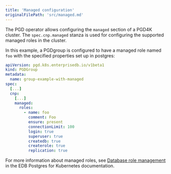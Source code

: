 ```yaml
---
title: 'Managed configuration'
originalFilePath: 'src/managed.md'
---
```


The PGD operator allows configuring the `managed` section of a PGD4K cluster. The `spec.cnp.managed` stanza
is used for configuring the supported managed roles in the cluster.

In this example, a PGDgroup is configured to have a managed role named `foo` with the specified properties set up in postgres:

```yaml
apiVersion: pgd.k8s.enterprisedb.io/v1beta1
kind: PGDGroup
metadata:
  name: group-example-with-managed
spec:
  [...]
  cnp:
    [...]
    managed:
      roles:
        - name: foo
          comment: Foo
          ensure: present
          connectionLimit: 100
          login: true
          superuser: true
          createdb: true
          createrole: true
          replication: true
```

For more information about managed roles, see [Database role management](/postgres_for_kubernetes/latest/declarative_role_management/) in the EDB Postgres for Kubernetes documentation.
